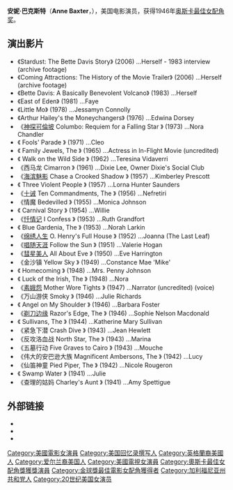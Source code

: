 {{noteTA
|T=zh-hk:安妮·柏絲德; zh-tw:安妮·巴克斯特; zh-hans:安妮·巴克斯特;
|1=zh-hk:柏絲德; zh-tw:巴克斯特; zh-hans:巴克斯特;
}}
{{Infobox entertainer
| type              = 女演員
| name              = 安妮·巴克斯特
| image             = Anne Baxter in I Confess trailer.jpg
| imagesize         = 250px
| caption           = 《[[忏情记|忏情记]]》
| birthdate         = {{birth date|1923|5|7}}
| location          = {{Flagicon|USA}}[[印第安纳州|印第安纳州]][[拉波特县_(印第安纳州)|拉波特县]]
| deathdate         = {{death date and age|1985|12|12|1923|5|7}}
| deathplace        = {{Flagicon|USA}}[[美国|美国]][[纽约|纽约]]
| spouse            = John Hodiak（1946-1953）<br>Randolph Galt（1960-1968）<br>David Klee（1977-1977）
| academyawards     = '''[[奥斯卡最佳女配角奖|最佳女配角奖]]'''<br>1946年 《[[剃刀边缘|剃刀边缘]]》
| goldenglobeawards = '''[[金球獎最佳電影女配角|最佳電影女配角]]'''<br>1946年 《[[剃刀边缘|剃刀边缘]]》
}}
'''安妮·巴克斯特'''（'''Anne Baxter'''，{{bd|1923年|5月7日|1985年|12月12日}}），美国电影演员，获得1946年[[奥斯卡最佳女配角奖|奥斯卡最佳女配角奖]]。

== 演出影片 ==
*《Stardust: The Bette Davis Story》 (2006) ...Herself - 1983 interview (archive footage)
*《Coming Attractions: The History of the Movie Trailer》 (2006) ...Herself (archive footage)
*《Bette Davis: A Basically Benevolent Volcano》 (1983) ...Herself
*《East of Eden》 (1981) ...Faye
*《Little Mo》 (1978) ...Jessamyn Connolly
*《Arthur Hailey's the Moneychangers》 (1976) ...Edwina Dorsey
*《[[神探可倫坡|神探可倫坡]] Columbo: Requiem for a Falling Star 》 (1973) ...Nora Chandler
*《 Fools' Parade 》 (1971) ...Cleo
*《 Family Jewels, The 》 (1965) ...Actress in In-Flight Movie (uncredited)
*《 Walk on the Wild Side 》 (1962) ...Teresina Vidaverri
*《西马龙 Cimarron 》 (1961) ...Dixie Lee, Owner Dixie's Social Club
*《[[海滨魅影|海滨魅影]] Chase a Crooked Shadow 》 (1957) ...Kimberley Prescott
*《 Three Violent People 》 (1957) ...Lorna Hunter Saunders
*《[[十诫_(1956年电影)|十诫]] Ten Commandments, The 》 (1956) ...Nefretiri
*《情魔 Bedevilled 》 (1955) ...Monica Johnson
*《 Carnival Story 》 (1954) ...Willie
*《[[忏情记|忏情记]] I Confess 》 (1953) ...Ruth Grandfort
*《 Blue Gardenia, The 》 (1953) ...Norah Larkin
*《[[绵绣人生|绵绣人生]] O. Henry's Full House 》 (1952) ...Joanna (The Last Leaf)
*《[[唱随天涯|唱随天涯]] Follow the Sun 》 (1951) ...Valerie Hogan
*《[[彗星美人|彗星美人]] All About Eve 》 (1950) ...Eve Harrington
*《金沙镇 Yellow Sky 》 (1949) ...Constance Mae 'Mike'
*《 Homecoming 》 (1948) ...Mrs. Penny Johnson
*《 Luck of the Irish, The 》 (1948) ...Nora
*《[[素娥怨|素娥怨]] Mother Wore Tights 》 (1947) ...Narrator (uncredited) (voice)
*《万山游侠 Smoky 》 (1946) ...Julie Richards
*《 Angel on My Shoulder 》 (1946) ...Barbara Foster
*《[[剃刀边缘|剃刀边缘]] Razor's Edge, The 》 (1946) ...Sophie Nelson Macdonald
*《 Sullivans, The 》 (1944) ...Katherine Mary Sullivan
*《紧急下潜 Crash Dive 》 (1943) ...Jean Hewlett
*《反攻洛血战 North Star, The 》 (1943) ...Marina
*《五墓行动 Five Graves to Cairo 》 (1943) ...Mouche
*《伟大的安巴逊大族 Magnificent Ambersons, The 》 (1942) ...Lucy
*《仙笛神童 Pied Piper, The 》 (1942) ...Nicole Rougeron
*《 Swamp Water 》 (1941) ...Julie
*《查理的姑妈 Charley's Aunt 》 (1941) ...Amy Spettigue

== 外部链接 ==
{{Commons}}
*{{imdb name|id=0000879|name=安妮·巴克斯特}}
*{{tcmdb name|id=11741|name=安妮·巴克斯特}}
*{{ibdb name|id=31318|name=安妮·巴克斯特}}

{{奧斯卡最佳女配角獎 (1941–1960)}}
{{金球獎最佳電影女配角}}
{{Authority control}}

{{DEFAULTSORT:Baxter, Anne}}
[[Category:美國電影女演員|Category:美國電影女演員]]
[[Category:美国回忆录撰写人|Category:美国回忆录撰写人]]
[[Category:英格蘭裔美國人|Category:英格蘭裔美國人]]
[[Category:爱尔兰裔美国人|Category:爱尔兰裔美国人]]
[[Category:美國電視女演員|Category:美國電視女演員]]
[[Category:奧斯卡最佳女配角獎獲獎演員|Category:奧斯卡最佳女配角獎獲獎演員]]
[[Category:金球獎最佳電影女配角獲得者|Category:金球獎最佳電影女配角獲得者]]
[[Category:加利福尼亚州共和党人|Category:加利福尼亚州共和党人]]
[[Category:20世纪美国女演员|Category:20世纪美国女演员]]